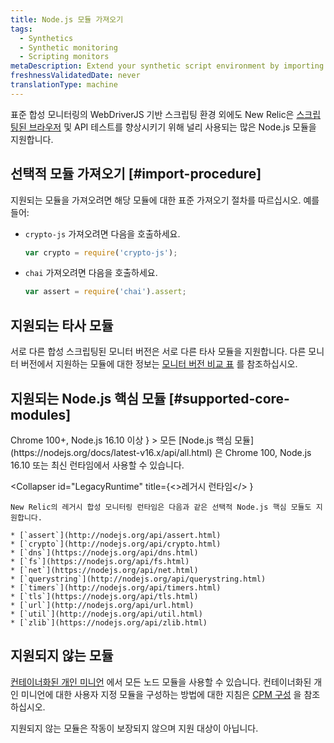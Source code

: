 ```yaml
---
title: Node.js 모듈 가져오기
tags:
  - Synthetics
  - Synthetic monitoring
  - Scripting monitors
metaDescription: Extend your synthetic script environment by importing popular Node.js modules.
freshnessValidatedDate: never
translationType: machine
---
```


표준 합성 모니터링의 WebDriverJS 기반 스크립팅 환경 외에도 New Relic은 [스크립팅된 브라우저](/docs/synthetics/new-relic-synthetics/scripting-monitors/writing-scripted-browsers) 및 API 테스트를 향상시키기 위해 널리 사용되는 많은 Node.js 모듈을 지원합니다.

## 선택적 모듈 가져오기 [#import-procedure]

지원되는 모듈을 가져오려면 해당 모듈에 대한 표준 가져오기 절차를 따르십시오. 예를 들어:

* `crypto-js` 가져오려면 다음을 호출하세요.

  ```js
  var crypto = require('crypto-js');
  ```

* `chai` 가져오려면 다음을 호출하세요.

  ```js
  var assert = require('chai').assert;
  ```

## 지원되는 타사 모듈

서로 다른 합성 스크립팅된 모니터 버전은 서로 다른 타사 모듈을 지원합니다. 다른 모니터 버전에서 지원하는 모듈에 대한 정보는 [모니터 버전 비교 표](/docs/synthetics/new-relic-synthetics/scripting-monitors/scripted-monitor-runtime-environment) 를 참조하십시오.

## 지원되는 Node.js 핵심 모듈 [#supported-core-modules]

<CollapserGroup>
  <Collapser
    id="NewRuntime"
    title={<>Chrome 100+, Node.js 16.10 이상</>
    }
  >
    모든 [Node.js 핵심 모듈](https://nodejs.org/docs/latest-v16.x/api/all.html) 은 Chrome 100, Node.js 16.10 또는 최신 런타임에서 사용할 수 있습니다.
  </Collapser>

  <Collapser
    id="LegacyRuntime"
    title={<>레거시 런타임</>
    }
  >
    New Relic의 레거시 합성 모니터링 런타임은 다음과 같은 선택적 Node.js 핵심 모듈도 지원합니다.

    * [`assert`](http://nodejs.org/api/assert.html)
    * [`crypto`](http://nodejs.org/api/crypto.html)
    * [`dns`](https://nodejs.org/api/dns.html)
    * [`fs`](https://nodejs.org/api/fs.html)
    * [`net`](https://nodejs.org/api/net.html)
    * [`querystring`](http://nodejs.org/api/querystring.html)
    * [`timers`](http://nodejs.org/api/timers.html)
    * [`tls`](https://nodejs.org/api/tls.html)
    * [`url`](http://nodejs.org/api/url.html)
    * [`util`](http://nodejs.org/api/util.html)
    * [`zlib`](https://nodejs.org/api/zlib.html)
  </Collapser>
</CollapserGroup>

## 지원되지 않는 모듈

[컨테이너화된 개인 미니언](/docs/synthetics/new-relic-synthetics/private-locations/install-containerized-private-minions-cpms) 에서 모든 노드 모듈을 사용할 수 있습니다. 컨테이너화된 개인 미니언에 대한 사용자 지정 모듈을 구성하는 방법에 대한 지침은 [CPM 구성](/docs/synthetics/new-relic-synthetics/private-locations/containerized-private-minion-cpm-configuration#custom-modules) 을 참조하십시오.

지원되지 않는 모듈은 작동이 보장되지 않으며 지원 대상이 아닙니다.